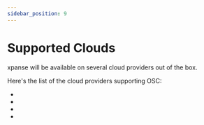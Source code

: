 ```yaml
---
sidebar_position: 9
---
```



# Supported Clouds

xpanse will be available on several cloud providers out of the box.

Here's the list of the cloud providers supporting OSC:

- <Link name={'Huawei Cloud'} url={'https://www.huaweicloud.com/'} />
- <Link name={'Openstack powered cloud'} url={'https://www.openstack.org/'} />
- <Link name={'FlexibleEngine'} url={'https://www.orange-business.com/en/solutions/cloud/flexible-engine'} />
- <Link name={'Sovereign Cloud Stack (SCS)'} url={'https://scs.community/'} />
